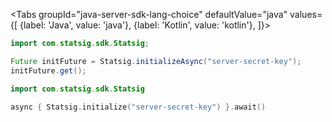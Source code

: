
<Tabs
  groupId="java-server-sdk-lang-choice"
  defaultValue="java"
  values={[
    {label: 'Java', value: 'java'},
    {label: 'Kotlin', value: 'kotlin'},
  ]}>
  <TabItem value="java">

```java
import com.statsig.sdk.Statsig;

Future initFuture = Statsig.initializeAsync("server-secret-key");
initFuture.get();

```

  </TabItem>
  <TabItem value="kotlin">

```kotlin
import com.statsig.sdk.Statsig

async { Statsig.initialize("server-secret-key") }.await()

```

  </TabItem>
</Tabs>
